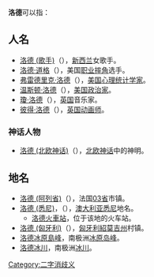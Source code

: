 '''洛德'''可以指：

==人名==
*[[洛德_(歌手)|洛德 (歌手)]]（{{lang|en|Lorde}}），[[新西兰|新西兰]]女歌手。
*[[洛德·道格|洛德·道格]]（{{lang|en|Road Dogg}}），美国[[职业摔角|职业摔角]]选手。
*[[弗雷德里克·洛德|弗雷德里克·洛德]]（{{lang|en|Frederic M.Lord}}），[[美国|美国]][[心理统计学|心理统计学家]]。
*[[温斯顿·洛德|温斯顿·洛德]]（{{lang|en|Winston Lord}}），[[美国|美国]][[政治家|政治家]]。
*[[瓊·洛德|瓊·洛德]]（{{lang|en|Jonathan Douglas Lord}}），[[英国|英国]]音乐家。
*[[彼得·洛德|彼得·洛德]]（{{lang|en|Peter Lord}}），[[英国|英国]][[动画师|动画师]]。

===神话人物===
*[[洛德_(北欧神话)|洛德 (北欧神话)]]（{{lang|en|Lóðurr, Lodour}}），[[北欧神话|北欧神话]]中的神明。

==地名==
* [[洛德_(阿列省)|洛德 (阿列省)]]（{{lang-fr|Loddes}}），法国[[阿列省|03省]]市镇。
*[[洛德_(悉尼)|洛德 (悉尼)]]，（{{lang|en|Loftus}}），[[澳大利亚|澳大利亚]][[悉尼|悉尼]]地名。
**[[洛德火車站|洛德火車站]]，位于该地的火车站。
*[[洛德_(匈牙利)|洛德 (匈牙利)]]（{{lang|hu|Lad}}），[[匈牙利|匈牙利]][[紹莫吉州|紹莫吉州]]村镇。
*[[洛德冰原島峰|洛德冰原島峰]]，南极洲[[冰原岛峰|冰原岛峰]]。
*[[洛德冰川|洛德冰川]]，南极洲[[冰川|冰川]]。

{{disambig}}

[[Category:二字消歧义|Category:二字消歧义]]